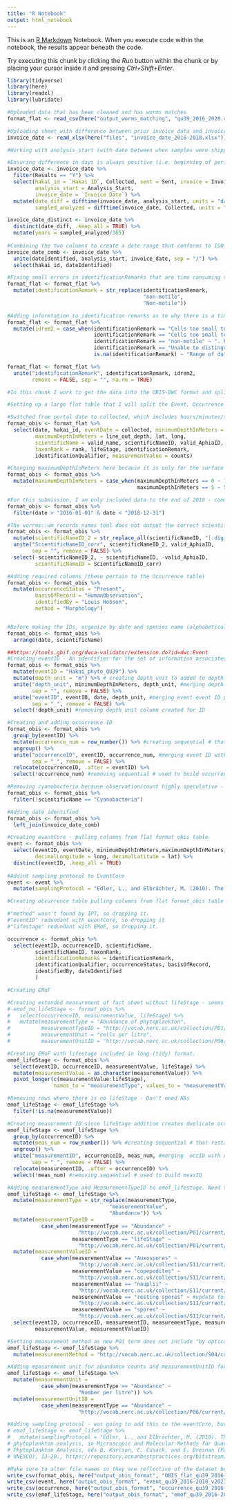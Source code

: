 ```yaml
---
title: "R Notebook"
output: html_notebook
---
```


This is an [R Markdown](http://rmarkdown.rstudio.com) Notebook. When you execute code within the notebook, the results appear beneath the code. 

Try executing this chunk by clicking the *Run* button within the chunk or by placing your cursor inside it and pressing *Ctrl+Shift+Enter*. 

```r
library(tidyverse)
library(here)
library(readxl)
library(lubridate)
```

```r
#Uploaded data that has been cleaned and has worms matches
format_flat <- read_csv(here("output_worms_matching", "qu39_2016_2020.csv"))

#Uploading sheet with difference between prior invoice data and invoice date for each sample - provides a date range for analysis, which will be included under dateIdentified. This is important for users so they can assess potential bias due to sample degradation.
invoice_date <- read_xlsx(here("files", "invoice_date_2016-2018.xlsx"))
```


```r
#Working with analysis_start (with date between when samples were shipped or last invoice and the invoice for the sample - whichever is shorter)

#Ensuring difference in days is always positive (i.e. beginning of period is always before invoice date)
invoice_date <- invoice_date %>% 
  filter(Results == "Y") %>% 
  select(hakai_id = `Hakai ID`, Collected, sent = Sent, invoice = Invoice, 
         analysis_start = Analysis_Start, 
         invoice_date = `Invoice Date`) %>%
  mutate(date_diff = difftime(invoice_date, analysis_start, units = "days"),
         sampled_analyzed = difftime(invoice_date, Collected, units = "days"))

invoice_date_distinct <- invoice_date %>% 
  distinct(date_diff, .keep_all = TRUE) %>% 
  mutate(years = sampled_analyzed/365)
  
#Combining the two columns to create a date range that conforms to ISO 8601-1:2019
invoice_date_comb <- invoice_date %>% 
  unite(dateIdentified, analysis_start, invoice_date, sep = "/") %>% 
  select(hakai_id, dateIdentified)
```

```r
#Fixing small errors in identificationRemarks that are time consuming to fix earlier
format_flat <- format_flat %>% 
  mutate(identificationRemark = str_replace(identificationRemark,
                                            "non-motile", 
                                            "Non-motile"))
```


```r
#Adding informtation to identification remarks as to why there is a time period for dateIdentified
format_flat <- format_flat %>% 
  mutate(idrem2 = case_when(identificationRemark == "Cells too small to identify. Stained blue indicating alpha starch and could be Chlorophyta" ~ ". Range of dates provided in dateIdentified represent period within which sample was analyzed and identification made. Exact analysis date unknown",
                            identificationRemark == "Cells too small to identify. Showed equatorial groove and could be Dinophyceae" ~ ". Range of dates provided in dateIdentified represent period within which sample was analyzed and identification made. Exact analysis date unknown",
                            identificationRemark == "non-motile" ~ ". Range of dates provided in dateIdentified represent period within which sample was analyzed and identification made. Exact analysis date unknown",
                            identificationRemark == "Unable to distinguish between Chaetoceros cinctus and radicans" ~ ". Range of dates provided in dateIdentified represent period within which sample was analyzed and identification made. Exact analysis date unknown",
                            is.na(identificationRemark) ~ "Range of dates provided in dateIdentified represent period within which sample was analyzed and identification made. Exact analysis date unknown"))

format_flat <- format_flat %>% 
  unite("identificationRemark", identificationRemark, idrem2, 
        remove = FALSE, sep = "", na.rm = TRUE)
```



```r
#In this chunk I work to get the data into the OBIS-DWC format and split it into the eventCore, occurrence and extended measurement of fact (EMoF) extensions. 

#Setting up a large flat table that I will split the Event, Occurrence and EMoF extensions from afterwards.

#Switched from portal date to collected, which includes hours/minutes/seconds in UTC. The portal format looks to be in the correct format for OBIS-DwC. I kept the date (format Year-month-day) for the creation of the eventID, because I thought it was too complex to add the hours/minutes/seconds to the ID
format_obis <- format_flat %>% 
  select(date, hakai_id, eventDate = collected, minimumDepthInMeters = line_out_depth,
         maximumDepthInMeters = line_out_depth, lat, long,
         scientificName = valid_name, scientificNameID, valid_AphiaID, 
         taxonRank = rank, lifeStage, identificationRemark, 
         identificationQualifier, measurementValue = counts)

#Changing maximumDepthInMeters here because it is only for the surface samples with a potential range of 0-1m. Want it to only apply to this data
format_obis <- format_obis %>% 
  mutate(maximumDepthInMeters = case_when(maximumDepthInMeters == 0 ~ 1,
                                          maximumDepthInMeters == 5 ~ 5))

#For this submission, I am only included data to the end of 2018 - comment this off if want full dataset
format_obis <- format_obis %>% 
  filter(date > "2016-01-01" & date < "2018-12-31")

#The worrms::wm_records_names tool does not output the correct scientificNameID format (not a url), but it does give the correct aphiaID number. The obistools::match_taxa format is correct, but with the unaccepted species aphiaIDs at the end. In this step, I remove the ID numbers at the end of the obistools scientificNameID url and then concatenate the correct ID number from the worrms tool at the end of the url. 
format_obis <- format_obis %>% 
  mutate(scientificNameID_2 = str_replace_all(scientificNameID, "[:digit:]", "")) %>% 
  unite("ScientificNameID_corr", scientificNameID_2, valid_AphiaID, 
        sep = "", remove = FALSE) %>% 
  select(-scientificNameID_2, - scientificNameID, -valid_AphiaID,
         scientificNameID = ScientificNameID_corr)

#Adding required columns (these pertain to the Occurrence table)
format_obis <- format_obis %>% 
  mutate(occurrenceStatus = "Present",
         basisOfRecord = "HumanObservation",
         identifiedBy = "Louis Hobson",
         method = "Morphology")


#Before making the IDs, organize by date and species name (alphabetical) or leave as is? Alphabetical doesn't really make sense taxonimcally (i.e. all the diatoms aren't together, but sort of hard to organize in this way with all of the different levels of classification. Alphabetical seems good - although likely doesn't matter, nit picky)
format_obis <- format_obis %>% 
  arrange(date, scientificName)

##https://tools.gbif.org/dwca-validator/extension.do?id=dwc:Event
#Creating eventID - An identifier for the set of information associated with an Event (something that occurs at a place and time). May be a global unique identifier or an identifier specific to the data set.
format_obis <- format_obis %>% 
  mutate(eventID = "Hakai_phyto_QU39") %>% 
  mutate(depth_unit = "m") %>% # creating depth unit to added to depth measurement 
  unite("depth_unit", minimumDepthInMeters, depth_unit, #merging depth with depth unit
        sep = "", remove = FALSE) %>%
  unite("eventID", eventID, date, depth_unit, #merging event event ID prefix, date and depth
        sep = "_", remove = FALSE) %>% 
  select(!depth_unit) #removing depth unit column created for ID

#Creating and adding occurrence ID
format_obis <- format_obis %>% 
  group_by(eventID) %>% 
  mutate(occurrence_num = row_number()) %>% #creating sequential # that restarts each new date
  ungroup() %>% 
  unite("occurrenceID", eventID, occurrence_num, #merging event ID with new number 
        sep = "_", remove = FALSE) %>% 
  relocate(occurrenceID, .after = eventID) %>% 
  select(!occurrence_num) #removing sequential # used to build occurrenceID

#Removing cyanobacteria because observation/count highly speculative - could do earlier in process, but nice to have for other work.
format_obis <- format_obis %>% 
  filter(!scientificName == "Cyanobacteria")
```

```r
#Adding date identified
format_obis <- format_obis %>% 
  left_join(invoice_date_comb)

```
```r
#Creating eventCore - pulling columns from flat format_obis table
event <- format_obis %>% 
  select(eventID, eventDate, minimumDepthInMeters,maximumDepthInMeters,
         decimalLongitude = long, decimalLatitude = lat) %>% 
  distinct(eventID, .keep_all = TRUE)
  
#Addint sampling protocol to EventCore
event <- event %>% 
  mutate(samplingProtocol = "Edler, L., and Elbrächter, M. (2010). The utermöhl method for quantitative phytoplankton analysis, in Microscopic and Molecular Methods for Quantitative Phytoplankton Analysis, eds B. Karlson, C. Cusack, and E. Bresnan (Paris:UNESCO), 13–20., https://repository.oceanbestpractices.org/bitstream/handle/11329/303/WKNCT_Handbook_ver5May2010_2.pdf?sequence=1#page=17")
```


```r
#Creating occurrence table pulling columns from flat format_obis table

#"method" wasn't found by IPT, so dropping it.
#"eventID" redundant with eventCore, so dropping it
#"lifestage" redundant with EMoF, so dropping it.

occurrence <- format_obis %>%
  select(eventID, occurrenceID, scientificName, 
         scientificNameID, taxonRank, 
         identificationRemarks = identificationRemark,
         identificationQualifier, occurrenceStatus, basisOfRecord,
         identifiedBy, dateIdentified
         )
```


```r
#Creating EMoF

#Creating extended measurement of fact sheet without lifeStage - seems like consensus on including so commenting
# emof_no_lifeStage <- format_obis %>%
#   select(occurrenceID, measurementValue, lifeStage) %>%
#   mutate(measurementType = "Abundance of phytoplankton",
#          measurementTypeID = "http://vocab.nerc.ac.uk/collection/P01/current/PU00M00Z/",
#          measurementUnit = "cells per litre",
#          measurementUnitID = "http://vocab.nerc.ac.uk/collection/P06/current/UCPL/")

#Creating EMoF with lifestage included in long (tidy) format.
emof_lifeStage <- format_obis %>% 
  select(eventID, occurrenceID, measurementValue, lifeStage) %>% 
  mutate(measurementValue = as.character(measurementValue)) %>% 
  pivot_longer(c(measurementValue:lifeStage),
               names_to = "measurementType", values_to = "measurementValue")

#Removing rows where there is no lifeStage - Don't need NAs
emof_lifeStage <- emof_lifeStage %>% 
  filter(!is.na(measurementValue))

#Creating measurement ID since lifeStage addition creates duplicate occurrenceIDs
emof_lifeStage <- emof_lifeStage %>% 
  group_by(occurrenceID) %>% 
  mutate(meas_num = row_number()) %>% #creating sequential # that restarts each new occID
  ungroup() %>% 
  unite("measurementID", occurrenceID, meas_num, #merging  occID with new numbers 
        sep = "_", remove = FALSE) %>% 
  relocate(measurementID, .after = occurrenceID) %>% 
  select(!meas_num) #removing sequential # used to build measID

#Adding measurementType and MeasurementTypeID to emof_lifestage. Need to update here as abundance of phytoplankton not applicable. 
emof_lifeStage <- emof_lifeStage %>% 
  mutate(measurementType = str_replace(measurementType,
                                 "measurementValue", 
                                 "Abundance")) %>%
  mutate(measurementTypeID = 
           case_when(measurementType == "Abundance" ~ 
                       "http://vocab.nerc.ac.uk/collection/P01/current/SDBIOL01/",
                     measurementType == "lifeStage" ~
                       "http://vocab.nerc.ac.uk/collection/P01/current/LSTAGE01/")) %>% 
  mutate(measurementValueID = 
           case_when(measurementValue == "Auxospores" ~
                       "http://vocab.nerc.ac.uk/collection/S11/current/S1117/",
                     measurementValue == "copepodites" ~
                       "http://vocab.nerc.ac.uk/collection/S11/current/S115/",
                     measurementValue == "nauplii" ~
                       "http://vocab.nerc.ac.uk/collection/S11/current/S1130/",
                     measurementValue == "resting spores" ~ #update to "spores"
                       "http://vocab.nerc.ac.uk/collection/S11/current/S1134/",
                     measurementValue == "spores" ~
                       "http://vocab.nerc.ac.uk/collection/S11/current/S1135/")) %>% 
  select(eventID, occurrenceID, measurementID, measurementType, measurementTypeID,
         measurementValue, measurementValueID)

#Setting measurement method as new PO1 term does not include "by optical microscopy"
emof_lifeStage <- emof_lifeStage %>% 
  mutate(measurementMethod = "http://vocab.nerc.ac.uk/collection/S04/current/S0423/")

#Adding measurement unit for abundance counts and measurementUnitID for measurementUnit
emof_lifeStage <- emof_lifeStage %>% 
  mutate(measurementUnit = 
           case_when(measurementType == "Abundance" ~
                       "Number per litre")) %>% 
  mutate(measurementUnitID = 
           case_when(measurementType == "Abundance" ~
                       "http://vocab.nerc.ac.uk/collection/P06/current/UCPL/"))

#Adding sampling protocol - was going to add this to the eventCore, but OBIS manual recommends EMoF - Discussed with Tim and decided to put in eventCore
# emof_lifeStage <- emof_lifeStage %>% 
#   mutate(samplingProtocol = "Edler, L., and Elbrächter, M. (2010). The utermöhl method for quantitative
# phytoplankton analysis, in Microscopic and Molecular Methods for Quantitative
# Phytoplankton Analysis, eds B. Karlson, C. Cusack, and E. Bresnan (Paris:
# UNESCO), 13–20., https://repository.oceanbestpractices.org/bitstream/handle/11329/303/WKNCT_Handbook_ver5May2010_2.pdf?sequence=1#page=17")

```

```r
#Make sure to alter file names so they are reflective of the dataset being used - change date range as this updates
write_csv(format_obis, here("output_obis_format", "OBIS_flat_qu39_2016-2018_v2021-06-14.csv"))
write_csv(event, here("output_obis_format", "event_qu39_2016-2018_v2021-06-14.csv"))
write_csv(occurrence, here("output_obis_format", "occurrence_qu39_2016-2018_v2021-06-14.csv"))
write_csv(emof_lifeStage, here("output_obis_format", "emof_qu39_2016-2018_v2021-06-21.csv"))

```



